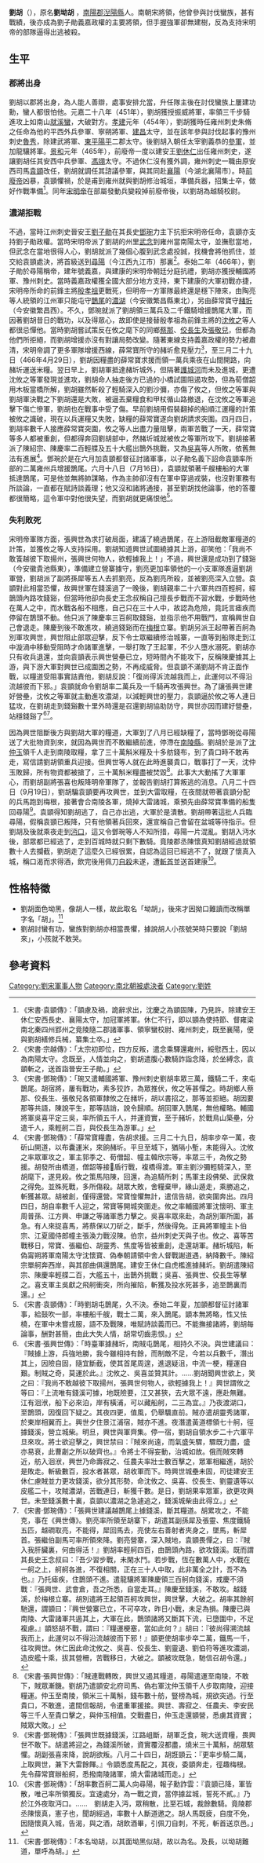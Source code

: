 {{Otheruses|other=西汉济北王|刘胡 (济北王)}}

'''劉胡'''（{{bd|？||466年|catIdx=L}}），原名'''劉坳胡''' ，[[南陽郡|南陽郡]][[湼陽縣|湼陽縣]]人。南朝宋將領，他曾參與討伐蠻族，甚有戰績，後亦成為劉子勛義嘉政權的主要將領，但手握強軍卻無建樹，反為支持宋明帝的部隊逼得出逃被殺。

== 生平 ==
=== 郡將出身 ===
劉胡以郡將出身，為人能人善辯，處事安排允當，升任隊主後在討伐蠻族上屢建功勳，蠻人都很怕他。元嘉二十八年（451年），劉胡獲授振威將軍，率領三千步騎進攻上如南山[[就溪蠻|就溪蠻]]，大破對方。[[孝建|孝建]]元年（454年），劉胡獲時任雍州刺史朱脩之任命為他的平西外兵參軍、寧朔將軍、[[建昌郡|建昌]]太守，並在該年參與討伐起事的豫州刺史[[魯秀|魯秀]]，除建武將軍、[[東平郡|東平]][[陽平郡|陽平]]二郡太守。後劉胡入朝任太宰劉義恭的[[參軍|參軍]]，並加龍驤將軍。[[景和|景和]]元年（465年），前廢帝一度以建安王[[劉休仁|劉休仁]]出任雍州刺史，遂讓劉胡任其安西中兵參軍、[[馮翊郡|馮翊]]太守。不過休仁沒有獲外調，雍州刺史一職由原安西司馬[[袁顗|袁顗]]改任，劉胡就調任其諮議參軍，與其同赴[[襄陽|襄陽]]（今湖北襄陽市）。時[[刘子业|前廢帝]]凶暴，袁顗懼禍，於是甫到雍州就與劉胡修治城垣，準備兵器，招集士卒，做好作戰準備<ref>《宋書·袁顗傳》：「顗慮及禍，詭辭求出，沈慶之為顗固陳，乃見許。除建安王休仁安西長史、襄陽太守，加冠軍將軍。休仁不行，即以顗為使持節、督雍梁南北秦四州郢州之竟陵隨二郡諸軍事、領寧蠻校尉、雍州刺史，既至襄陽，便與劉胡繕修兵械，纂集士卒。」</ref>。同年[[宋明帝|宋明帝]]在部屬發動兵變殺掉前廢帝後，以劉胡為越騎校尉。

=== 濃湖拒戰 ===
不過，當時江州刺史晉安王[[劉子勛|劉子勛]]在其長史[[鄧琬|鄧琬]]力主下抗拒宋明帝任命，袁顗亦支持劉子勛政權。當時宋明帝派了劉胡的州里[[武念|武念]]到雍州當南陽太守，並撫慰當地，但武念在當地很得人心，劉胡就派了幾個心腹到武念處投誠，找機會將他抓住，並交給袁顗處決，將首級送到[[尋陽縣|尋陽]]（今江西九江市）那裏<ref>《宋書·宗越傳》：「太宗初即位，四方反叛，遣念乘驛還雍州，綏慰西土，因以為南陽太守。念既至，人情並向之，劉胡遣腹心數騎詐詣念降，於坐縛念，袁顗斬之，送首詣晉安王子勛。」</ref>。泰始二年（466年），劉子勛於尋陽稱帝，建年號義嘉，與建康的宋明帝朝廷分庭抗禮，劉胡亦獲授輔國將軍、豫州刺史。當時義嘉政權獲全國大部分地方支持，東下建康的大軍初戰亦捷，宋明帝所命的前鋒主將[[殷孝祖|殷孝祖]]更戰死，但明帝一方軍隊最終還是穩下陣來，由陶亮等人統領的江州軍只能屯守[[鵲尾|鵲尾]]的[[濃湖|濃湖]]（今安徽繁昌縣東北），另由薛常寶守[[赭圻|赭圻]]（今安徽繁昌西）。不久，鄧琬就派了劉胡領三萬兵及二千鐵騎增援鵲尾大軍，而因著劉胡昔日的戰功，以及得眾心，故即使是接替殷孝祖為前鋒主將的[[沈攸之|沈攸之]]等人都很忌憚他。當時劉胡嘗試策反在攸之麾下的同鄉[[蔡那|蔡那]]、[[佼長生|佼長生]]及[[張敬兒|張敬兒]]，但都為他們所拒絕，而劉胡增援亦沒有對讓局勢改變。隨著東線支持義嘉政權的勢力被肅清，宋明帝調了更多軍隊增援西線，薛常寶所守的赭圻愈見壓力<ref>《宋書·鄧琬傳》：「琬又遣輔國將軍、豫州刺史劉胡率眾三萬，鐵騎二千，來屯鵲尾。胡宿將，屢有戰功，素多狡詐，為眾推伏，攸之等甚憚之。時胡鄉人蔡那、佼長生、張敬兒各領軍隸攸之在赭圻，胡以書招之，那等並拒絕。胡因要那等共語，陳說平生，那等詰誚，說令歸順。胡回軍入鵲尾，無他權略。輔國將軍吳喜平定三吳，率所領五千人，并運資實，至于赭圻，於戰鳥山築壘，分遣千人，乘輕舸二百，與佼長生為游軍。」</ref>，至三月二十九日（466年4月29日），劉胡因糧盡的薛常寶求援而領一萬兵乘夜在山間開路，向赭圻運送米糧。翌日早上，劉胡軍抵達赭圻城外，但隔著[[護城河|護城河]]而未及進城，更遭沈攸之等軍發現並進攻，劉胡命人抽走後方已過的小橋試圖阻遏攻勢，但為荀僧韶用木板當橋所解，劉胡雖然斬殺了輕騎深入的劉沙彌，亦傷了攸之，但攸之等軍與劉胡軍決戰之下劉胡還是大敗，被逼丟棄糧食和甲杖循山路撤退，在沈攸之等軍追擊下傷亡慘軍，劉胡也在戰事中受了傷。早前劉胡用假裝翻掉的船順江運糧的計策被攸之識破，現在以兵運糧又失敗，缺糧的薛常寶遂向劉胡請求突圍。四月四日，劉胡率數千人接應薛常寶突圍，攸之等人出盡力量阻擊，兩軍苦戰了一天，薛常寶等多人都被重創，但都得奔回劉胡部中，然赭圻城就被攸之等軍所攻下。劉胡接著派了陳紹宗、陳慶率二百輕艓及五十大艦出鵲外挑戰，又為[[吳喜|吳喜]]等人所敗，依舊無法有進展<ref>《宋書·鄧琬傳》：「薛常寶糧盡，告胡求援。三月二十九日，胡率步卒一萬，夜斫山開道，以布囊運米，來餉赭圻。平旦至城下，猶隔小塹，未能得入。沈攸之率眾軍攻之，軍主郭季之、荀僧韶、幢主韓欣宗等，率眾三千，為攸之勢援。胡發所由橋道，僧韶等接盾行戰，複橋得渡。軍主劉沙彌輕騎深入，至胡麾下，遂見殺。攸之策馬陷陳，回還，為追騎所刺；馬軍主段佛榮、武保救之得免。並殊死戰，多所傷殺。胡眾大敗，舍糧棄甲，緣山遁走，乘勝追之，斬獲甚眾。胡被創，僅得還營。常寶惶懼無計，遣信告胡，欲突圍奔出。四月四日，胡自率數千人迎之，常寶等開城突圍走。攸之率輔國將軍沈懷明、軍主周普孫、江方興、申謙之等諸軍悉力擊之。吳喜率眾來赴，為胡別軍所圍，甚急。有人來捉喜馬，將蔡保以刀斫之，斷手，然後得免。正員將軍幢主卜伯宗、江夏國侍郎幢主張渙力戰沒陳。伯宗，益州刺史天與子也。攸之、喜等苦戰移日，常寶、張繼伯、胡靈秀、焦度等皆被重創，走還胡軍。赭圻城陷，斬偽甯朔將軍南陽太守沈懷寶、偽奉朝請領中舍人督戰謝道遇，納降數千。陳紹宗單舸奔西岸，與其部曲俱還鵲尾。建安王休仁自虎檻進據赭圻。劉胡遣陳紹宗、陳慶率輕艓二百，大艦五十，出鵲外挑戰；吳喜、張興世、佼長生等擊之。喜支軍主吳獻之飛舸衝突，所向摧陷，斬獲及投水死甚多，追至鵲裏而還。」</ref>。鄧琬於是在六月加袁顗都督征討諸軍事，以子勛名義下詔命袁顗率所部的二萬雍州兵增援鵲尾。六月十八日（7月16日），袁顗就領著千艘樓船的大軍抵達鵲尾，可是他並無將帥謀略，作為主帥卻沒有在軍中穿過戎裝，也沒對軍務有所談論，一直都在賦詩談義理；他又沒和諸將通接，甚至劉胡找他論事，他的答覆都很簡略，這令軍中對他很失望，而劉胡就更痛恨他<ref>《宋書·袁顗傳》：「時劉胡屯鵲尾，久不決。泰始二年夏，加顗都督征討諸軍事，給鼓吹一部，率樓船千艘，戰士二萬，來入鵲尾。顗本無將略，性又怯橈，在軍中未嘗戎服，語不及戰陳，唯賦詩談義而已。不能撫接諸將，劉胡每論事，酬對甚簡，由此大失人情，胡常切齒恚恨。」</ref>。

=== 失利敗死 ===
宋明帝軍隊方面，張興世為求打破局面，建議了繞過鵲尾，在上游阻截敵軍糧道的計策，並獲攸之等人支持採用。劉胡知道興世試圖繞據其上游，卻笑他：「我尚不敢篒越彼下取揚州，張興世何物人，欲輕據我上！」不過，興世還是成功到了錢谿（今安徽貴池縣東），準備建立營寨據守，劉亮更加率領他的一小支軍隊進逼劉胡軍營，劉胡派了副將孫犀等五人去抓劉亮，反為劉亮所殺，並被劉亮深入立營。袁顗對此相當恐懼，故興世軍在錢溪過了一晚後，劉胡親率二十六軍共四百輕舸，經鶕頭內路攻錢谿，但當時他卻向長史王念叔稱自己擅長步戰而不習水戰，步戰時他在萬人之中，而水戰各船不相應，自己只在三十人中，故認為危險，竟託言瘧疾而停留在鵲頭不動。他只派了陳慶率三百舸取錢谿，並指示他不用戰鬥，宣稱興世自己會退走。陳慶到後不敢進攻，繞過錢谿而在[[梅根|梅根]]立寨。劉胡另派王起帶著百舸為別軍攻興世，興世阻止部眾迎擊，反下令士眾繼續修治城寨，一直等到船隊走到江中漩渦中移動受阻時才命諸軍進擊，一舉打敗了王起軍，不少人墮水溺死。劉胡亦只有收兵退還，並向袁顗表示興世營壘已立，短時間內不能攻下，反稱陳慶據其上游，與下游大軍對興世已成圍困之勢，不再成威脅。但袁顗不滿劉胡不肯正面作戰，以糧道受阻事實詰責他，劉胡反說：「復尚得泝流越我而上，此運何以不得沿流越彼而下邪。」袁顗就命令劉胡率二萬兵及一千騎再攻張興世。為了讓張興世建好營壘，沈攸之等軍就主動進攻濃湖，以減輕興世的壓力，袁顗逼於攸之等人連日猛攻，在劉胡走到錢谿數十里外時還是召還劉胡協助防守，興世亦因而建好營壘，站穩錢谿了<ref>《宋書·張興世傳》：「時臺軍據赭圻，南賊屯鵲尾，相持久不決。與世建議曰：『賊據上游，兵強地勝，我今雖相持有餘，而制敵不足，今若以兵數千，潛出其上，因險自固，隨宜斷截，使其首尾周遑，進退疑沮，中流一梗，糧運自艱。制賊之奇，莫運於此。』沈攸之、吳喜並贊其計。……劉胡聞興世欲上，笑之曰：『我尚不敢越彼下取揚州，張興世何物人，欲輕據我上！』興世謂攸之等曰：『上流唯有錢溪可據，地既險要，江又甚狹，去大眾不遠，應赴無難。江有洄洑，船下必來泊，岸有橫浦，可以藏船舸，二三為宜。』乃夜渡湖口，至鵲頭，因復回下疑之。其夜四更，值風，仍舉颿直前。賊亦遣胡靈秀諸軍，於東岸相翼而上。興世夕住景江浦宿，賊亦不進。夜潛遣黃道標領七十舸，徑據錢溪，營立城柴。明旦，興世與軍齊集。停一宿，劉胡自領水步二十六軍平旦來攻。將士欲迎擊之，興世禁曰：『賊來尚遠，而氣盛矢驟，驟既力盡，盛亦易衰，此曹劌之所以破齊也。』令將士不得妄動，治城如故。俄而賊來轉近，舫入洄洑，興世乃命壽寂之、任農夫率壯士數百擊之，眾軍相繼進，胡於是敗走。斬級數百，投水者甚眾，胡收軍而下。時興世城壘未固，司徒建安王休仁慮賊並力更攻錢溪，欲分其形勢，命沈攸之、吳喜、佼長生、劉靈遺等以皮艦二十，攻賊濃湖，苦戰連日，斬獲千數。是日，劉胡果率眾軍，欲更攻興世。未至錢溪數十裏，袁顗以濃湖之急遽追之，錢溪城柴由此得立。」</ref><ref>《宋書·鄧琬傳》：「張興世建議越鵲尾上據錢溪，斷其糧道。胡累攻之，不能克，事在《興世傳》。劉亮率所領至胡寨下，胡遣其副孫犀及張靈、焦度鐵騎五匹，越磵取亮，不能得，犀回馬去，亮使左右善射者夾身之，墜馬，斬犀首。張繼伯副馬可率所領來降。劉亮營寨，深入賊地，袁顗畏憚之，曰：『賊入我肝臟裏，何由得活！』劉胡率輕舸四百，由鵲頭內路，欲攻錢溪。既而謂其長史王念叔曰：『吾少習步戰，未閑水鬥。若步戰，恆在數萬人中，水戰在一舸之上，舸舸各進，不復相關，正在三十人中取，此非萬全之計，吾不為也。』乃托瘧疾，住鵲頭不進。遣龍驤將軍陳慶領三百舸向錢溪，戒慶不須戰：『張興世、武會倉，吾之所悉，自當走耳。』陳慶至錢溪，不敢攻。越錢溪，於梅根立寨。胡別遣將王起領百舸攻興世，興世擊，大破之。胡率其餘舸馳還，謂顗曰：『興世營寨已立，不可卒攻，昨日小戰，未足為損。陳慶已與南陵、大雷諸軍共遏其上，大軍在此，鵲頭諸將又斷其下流，已墮圍中，不足複慮。』顗怒胡不戰，謂曰：『糧運梗塞，當如此何？』胡曰：『彼尚得溯流越我而上，此運何以不得沿流越彼而下邪！』顗更使胡率步卒二萬，鐵馬一千，往攻興世。休仁因此命沈攸之、吳喜、佼長生、劉靈遺、劉伯符等進攻濃湖，造皮艦十乘，拔其營柵，苦戰移日，大破之。顗被攻既急，馳信召胡令還。」</ref>。

因為興世阻斷後方與劉胡大軍的糧道，大軍到了八月已經缺糧了，當時鄧琬從尋陽送了大批物資到來，就因為興世而不敢繼續前進，停滯在[[南陵縣|南陵縣]]。劉胡於是派了[[沈仲玉|沈仲玉]]領千人走到南陵取糧，拿了三十萬斛米糧及十多舫錢布，到了貴口時不敢再走，寫信請劉胡領重兵迎接。但興世等人就在此時進襲貴口，戰事打了一天，沈仲玉敗歸，所有物資都被搶了，三十萬斛米糧盡被焚毀<ref>《宋書·張興世傳》：「賊連戰轉敗，興世又遏其糧道，尋陽遣運至南陵，不敢下，賊眾漸饑。劉胡乃遣顗安北府司馬、偽右軍沈仲玉領千人步取南陵，迎接糧運。仲玉至南陵，領米三十萬斛，錢布數十舫，豎榜為城，規欲突過。行至貴口，不敢進，遣間信報胡，令遣重軍援接。興世、壽寂之、任農夫、李安民等三千人至貴口擊之，與仲玉相值。交戰盡日，仲玉走還顗營，悉虜其資實；賊眾大敗。」</ref>。此事大大動搖了大軍軍心，而劉胡副將張喜也叛降明帝軍隊了，並報告劉胡打算叛逃的消息。八月二十四日（9月19日），劉胡騙袁顗要再攻興世，並到大雷取糧，在夜間就帶著袁顗分配的兵馬跑到梅根，接著會合南陵各軍，燒掉大雷諸城，乘預先由薛常寶準備的船隻回尋陽<ref>《宋書·鄧琬傳》：「張興世既據錢溪，江路岨斷，胡軍乏食，琬大送資糧，畏興世不敢下。胡遣將迎之，為錢溪所破，資實覆沒都盡，燒米三十萬斛，胡眾駭懼。胡副張喜來降，說胡欲叛。八月二十四日，胡誑顗云：『更率步騎二萬，上取興世，兼下大雷餘餫。』令顗悉度馬配之，其夜，委顗奔走，徑趣梅根。先令薛常寶辦船舸，悉撥南陵諸軍，燒大雷諸城而走。」</ref>。袁顗得知劉胡逃了，自己亦出逃，大軍於是潰散。劉胡帶著這批人兵臨尋陽，假稱袁顗已叛降，只有他領著兵回來，還宣稱自己會留在盆城等待指示。但劉胡及後就乘夜走到[[沔口|沔口]]，這又令鄧琬等人不知所措，尋陽一片混亂。劉胡入沔水後，部眾都已經逃了，走到百城時就只剩下數騎。竟陵郡丞陳懷真知劉胡經過就領數十人去攔截，劉胡走了這麼久已經很累，自認為這回已經逃不了，就跟了懷真入城，稱口渴而求得酒，飲完後用佩刀[[自殺|自殺]]未遂，遭[[斬首|斬首]]並送首建康<ref>《宋書·鄧琬傳》：「胡率數百舸二萬人向尋陽，報子勳詐雲：『袁顗已降，軍皆散，唯己率所領獨反。宜速處分，為一戰之資，當停據盆城，誓死不貳。』乃於江外夜取沔口。……　劉胡走入沔，眾稍散，比至石城，裁餘數騎。竟陵郡丞陳懷真，憲子也，聞胡經過，率數十人斷道邀之。胡人馬既疲，自度不免，因隨懷真入城，告渴，與之酒，胡飲酒畢，引佩刀自刺，不死，斬首送京邑。」</ref>。

== 性格特徵 ==
*劉胡面色坳黑，像胡人一樣，故此取名「坳胡」，後來才因拗口難讀而改稱單字名「胡」。<ref>《宋書·鄧琬傳》：「本名坳胡，以其面坳黑似胡，故以為名。及長，以坳胡難道，單呼為胡。」</ref>
*劉胡討蠻有功，蠻族對劉胡亦相當畏懼，據說胡人小孩號哭時只要說「劉胡來」，小孩就不敢哭。

== 參考資料 ==
{{reflist}}

[[Category:劉宋軍事人物|Category:劉宋軍事人物]]
[[Category:南北朝被處決者|Category:南北朝被處決者]]
[[Category:劉姓|Category:劉姓]]